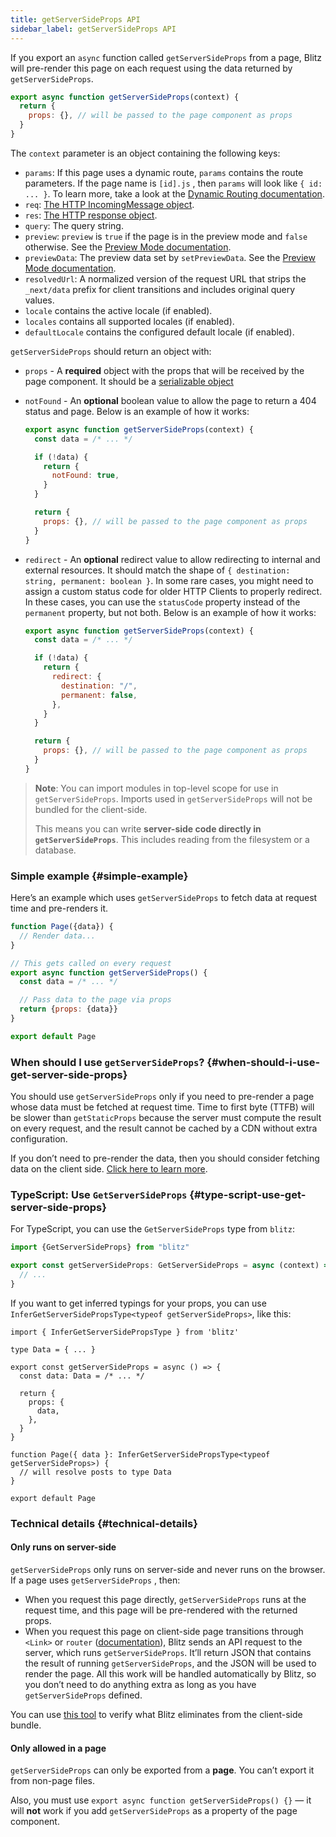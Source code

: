 ```yaml
---
title: getServerSideProps API
sidebar_label: getServerSideProps API
---
```


If you export an `async` function called `getServerSideProps` from a page,
Blitz will pre-render this page on each request using the data returned by
`getServerSideProps`.

```js
export async function getServerSideProps(context) {
  return {
    props: {}, // will be passed to the page component as props
  }
}
```

The `context` parameter is an object containing the following keys:

- `params`: If this page uses a dynamic route, `params` contains the route
  parameters. If the page name is `[id].js` , then `params` will look like
  `{ id: ... }`. To learn more, take a look at the
  [Dynamic Routing documentation](/docs/routing#dynamic-route-segments).
- `req`:
  [The HTTP IncomingMessage object](https://nodejs.org/api/http.html#http_class_http_incomingmessage).
- `res`:
  [The HTTP response object](https://nodejs.org/api/http.html#http_class_http_serverresponse).
- `query`: The query string.
- `preview`: `preview` is `true` if the page is in the preview mode and
  `false` otherwise. See the [Preview Mode documentation](./preview-mode).
- `previewData`: The preview data set by `setPreviewData`. See the
  [Preview Mode documentation](./preview-mode).
- `resolvedUrl`: A normalized version of the request URL that strips the
  `_next/data` prefix for client transitions and includes original query
  values.
- `locale` contains the active locale (if enabled).
- `locales` contains all supported locales (if enabled).
- `defaultLocale` contains the configured default locale (if enabled).

`getServerSideProps` should return an object with:

- `props` - A **required** object with the props that will be received by
  the page component. It should be a
  [serializable object](https://en.wikipedia.org/wiki/Serialization)
- `notFound` - An **optional** boolean value to allow the page to return a
  404 status and page. Below is an example of how it works:

  ```js
  export async function getServerSideProps(context) {
    const data = /* ... */

    if (!data) {
      return {
        notFound: true,
      }
    }

    return {
      props: {}, // will be passed to the page component as props
    }
  }
  ```

- `redirect` - An **optional** redirect value to allow redirecting to
  internal and external resources. It should match the shape of
  `{ destination: string, permanent: boolean }`. In some rare cases, you
  might need to assign a custom status code for older HTTP Clients to
  properly redirect. In these cases, you can use the `statusCode` property
  instead of the `permanent` property, but not both. Below is an example
  of how it works:

  ```js
  export async function getServerSideProps(context) {
    const data = /* ... */

    if (!data) {
      return {
        redirect: {
          destination: "/",
          permanent: false,
        },
      }
    }

    return {
      props: {}, // will be passed to the page component as props
    }
  }
  ```

> **Note**: You can import modules in top-level scope for use in
> `getServerSideProps`. Imports used in `getServerSideProps` will not be
> bundled for the client-side.
>
> This means you can write **server-side code directly in
> `getServerSideProps`**. This includes reading from the filesystem or a
> database.

### Simple example {#simple-example}

Here’s an example which uses `getServerSideProps` to fetch data at request
time and pre-renders it.

```jsx
function Page({data}) {
  // Render data...
}

// This gets called on every request
export async function getServerSideProps() {
  const data = /* ... */

  // Pass data to the page via props
  return {props: {data}}
}

export default Page
```

### When should I use `getServerSideProps`? {#when-should-i-use-get-server-side-props}

You should use `getServerSideProps` only if you need to pre-render a page
whose data must be fetched at request time. Time to first byte (TTFB) will
be slower than `getStaticProps` because the server must compute the result
on every request, and the result cannot be cached by a CDN without extra
configuration.

If you don’t need to pre-render the data, then you should consider
fetching data on the client side.
[Click here to learn more](/docs/query-usage).

### TypeScript: Use `GetServerSideProps` {#type-script-use-get-server-side-props}

For TypeScript, you can use the `GetServerSideProps` type from `blitz`:

```ts
import {GetServerSideProps} from "blitz"

export const getServerSideProps: GetServerSideProps = async (context) => {
  // ...
}
```

If you want to get inferred typings for your props, you can use
`InferGetServerSidePropsType<typeof getServerSideProps>`, like this:

```tsx
import { InferGetServerSidePropsType } from 'blitz'

type Data = { ... }

export const getServerSideProps = async () => {
  const data: Data = /* ... */

  return {
    props: {
      data,
    },
  }
}

function Page({ data }: InferGetServerSidePropsType<typeof getServerSideProps>) {
  // will resolve posts to type Data
}

export default Page
```

### Technical details {#technical-details}

#### Only runs on server-side

`getServerSideProps` only runs on server-side and never runs on the
browser. If a page uses `getServerSideProps` , then:

- When you request this page directly, `getServerSideProps` runs at the
  request time, and this page will be pre-rendered with the returned
  props.
- When you request this page on client-side page transitions through
  `<Link>` or `router` ([documentation](/docs/router)), Blitz sends an API
  request to the server, which runs `getServerSideProps`. It’ll return
  JSON that contains the result of running `getServerSideProps`, and the
  JSON will be used to render the page. All this work will be handled
  automatically by Blitz, so you don’t need to do anything extra as long
  as you have `getServerSideProps` defined.

You can use [this tool](https://next-code-elimination.now.sh/) to verify
what Blitz eliminates from the client-side bundle.

#### Only allowed in a page

`getServerSideProps` can only be exported from a **page**. You can’t
export it from non-page files.

Also, you must use `export async function getServerSideProps() {}` — it
will **not** work if you add `getServerSideProps` as a property of the
page component.
